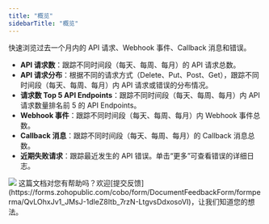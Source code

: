 ```yaml
---
title: "概览"
sidebarTitle: "概览"
---
```


快速浏览过去一个月内的 API 请求、Webhook 事件、Callback 消息和错误。

- **API 请求数**：跟踪不同时间段（每天、每周、每月）的 API 请求总数。
- **API 请求分布**：根据不同的请求方式（Delete、Put、Post、Get），跟踪不同时间段（每天、每周、每月）内 API 请求或错误的分布情况。
- **请求数 Top 5 API Endpoints**：跟踪不同时间段（每天、每周、每月）内 API 请求数量排名前 5 的 API Endpoints。
- **Webhook 事件**：跟踪不同时间段（每天、每周、每月）内 Webhook 事件总数。
- **Callback 消息**：跟踪不同时间段（每天、每周、每月）的 Callback 消息总数。
- **近期失败请求**：跟踪最近发生的 API 错误。单击“更多”可查看错误的详细日志。

<img src="/cn/images/developer-console/overview.png" className="screenshot_full_screen"/>
<Tip>这篇文档对您有帮助吗？欢迎[提交反馈](https://forms.zohopublic.com/cobo/form/DocumentFeedbackForm/formperma/QvLOhxJv1_JMsJ-1dleZ8Itb_7rzN-LtgvsDdxosoVI)，让我们知道您的想法。</Tip>